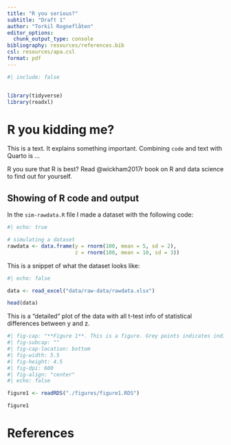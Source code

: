```yaml
---
title: "R you serious?"
subtitle: "Draft 1"
author: "Torkil Rogneflåten"
editor_options:
  chunk_output_type: console
bibliography: resources/references.bib
csl: resources/apa.csl
format: pdf
---
```


```r
#| include: false


library(tidyverse)
library(readxl)

```


# R you kidding me?

This is a text. It explains something important. Combining `code` and text with Quarto is ...

R you sure that R is best? Read @wickham2017r book on R and data science to find out for yourself.


## Showing of R code and output

In the `sim-rawdata.R` file I made a dataset with the following code:

```r
#| echo: true

# simulating a dataset
rawdata <- data.frame(y = rnorm(100, mean = 5, sd = 2),
                      z = rnorm(100, mean = 10, sd = 3))
```

This is a snippet of what the dataset looks like:

```r
#| echo: false

data <- read_excel("data/raw-data/rawdata.xlsx")

head(data)


```

\newpage

This is a "detailed" plot of the data with all t-test info of statistical differences between y and z.

```r
#| fig-cap: "**Figure 1**. This is a figure. Grey points indicates individual values. Red crossline indicates the group average value."
#| fig-subcap: ""
#| fig-cap-location: bottom
#| fig-width: 5.5
#| fig-height: 4.5
#| fig-dpi: 600
#| fig-align: "center"
#| echo: false

figure1 <- readRDS("./figures/figure1.RDS")

figure1
```



# References {.unnumbered}

